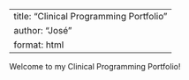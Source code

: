 
---
title: "Clinical Programming Portfolio"
author: "José"
format: html
---

Welcome to my Clinical Programming Portfolio!
